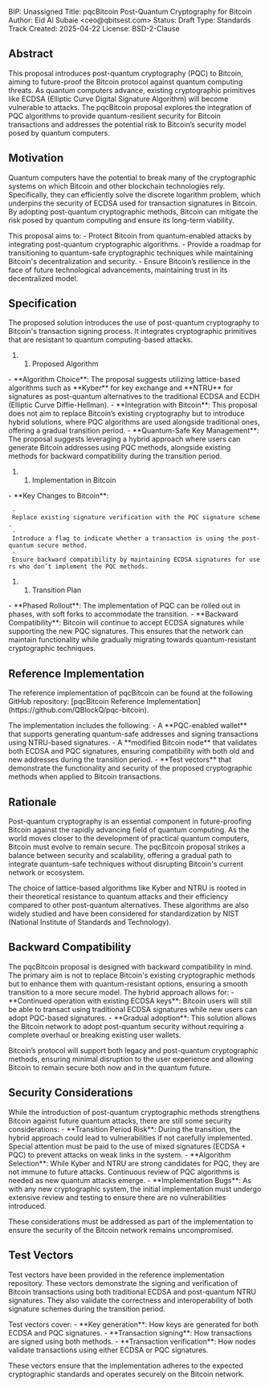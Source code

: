 BIP: Unassigned
Title: pqcBitcoin Post-Quantum Cryptography for Bitcoin
Author: Eid Al Subaie <ceo@qbitsest.com>
Status: Draft
Type: Standards Track
Created: 2025-04-22
License: BSD-2-Clause

== Abstract ==
This proposal introduces post-quantum cryptography (PQC) to Bitcoin, aiming to future-proof the Bitcoin protocol against quantum computing threats. As quantum computers advance, existing cryptographic primitives like ECDSA (Elliptic Curve Digital Signature Algorithm) will become vulnerable to attacks. The pqcBitcoin proposal explores the integration of PQC algorithms to provide quantum-resilient security for Bitcoin transactions and addresses the potential risk to Bitcoin’s security model posed by quantum computers.

== Motivation ==
Quantum computers have the potential to break many of the cryptographic systems on which Bitcoin and other blockchain technologies rely. Specifically, they can efficiently solve the discrete logarithm problem, which underpins the security of ECDSA used for transaction signatures in Bitcoin. By adopting post-quantum cryptographic methods, Bitcoin can mitigate the risk posed by quantum computing and ensure its long-term viability.

This proposal aims to:
- Protect Bitcoin from quantum-enabled attacks by integrating post-quantum cryptographic algorithms.
- Provide a roadmap for transitioning to quantum-safe cryptographic techniques while maintaining Bitcoin's decentralization and security.
- Ensure Bitcoin’s resilience in the face of future technological advancements, maintaining trust in its decentralized model.

== Specification ==
The proposed solution introduces the use of post-quantum cryptography to Bitcoin's transaction signing process. It integrates cryptographic primitives that are resistant to quantum computing-based attacks.

### Proposed Algorithm
- **Algorithm Choice**: The proposal suggests utilizing lattice-based algorithms such as **Kyber** for key exchange and **NTRU** for signatures as post-quantum alternatives to the traditional ECDSA and ECDH (Elliptic Curve Diffie-Hellman).
- **Integration with Bitcoin**: This proposal does not aim to replace Bitcoin’s existing cryptography but to introduce hybrid solutions, where PQC algorithms are used alongside traditional ones, offering a gradual transition period.
- **Quantum-Safe Key Management**: The proposal suggests leveraging a hybrid approach where users can generate Bitcoin addresses using PQC methods, alongside existing methods for backward compatibility during the transition period.

### Implementation in Bitcoin
- **Key Changes to Bitcoin**: 
  - Replace existing signature verification with the PQC signature scheme.
  - Introduce a flag to indicate whether a transaction is using the post-quantum secure method.
  - Ensure backward compatibility by maintaining ECDSA signatures for users who don’t implement the PQC methods.

### Transition Plan
- **Phased Rollout**: The implementation of PQC can be rolled out in phases, with soft forks to accommodate the transition.
- **Backward Compatibility**: Bitcoin will continue to accept ECDSA signatures while supporting the new PQC signatures. This ensures that the network can maintain functionality while gradually migrating towards quantum-resistant cryptographic techniques.

== Reference Implementation ==
The reference implementation of pqcBitcoin can be found at the following GitHub repository: [pqcBitcoin Reference Implementation](https://github.com/QBlockQ/pqc-bitcoin).

The implementation includes the following:
- A **PQC-enabled wallet** that supports generating quantum-safe addresses and signing transactions using NTRU-based signatures.
- A **modified Bitcoin node** that validates both ECDSA and PQC signatures, ensuring compatibility with both old and new addresses during the transition period.
- **Test vectors** that demonstrate the functionality and security of the proposed cryptographic methods when applied to Bitcoin transactions.

== Rationale ==
Post-quantum cryptography is an essential component in future-proofing Bitcoin against the rapidly advancing field of quantum computing. As the world moves closer to the development of practical quantum computers, Bitcoin must evolve to remain secure. The pqcBitcoin proposal strikes a balance between security and scalability, offering a gradual path to integrate quantum-safe techniques without disrupting Bitcoin's current network or ecosystem.

The choice of lattice-based algorithms like Kyber and NTRU is rooted in their theoretical resistance to quantum attacks and their efficiency compared to other post-quantum alternatives. These algorithms are also widely studied and have been considered for standardization by NIST (National Institute of Standards and Technology).

== Backward Compatibility ==
The pqcBitcoin proposal is designed with backward compatibility in mind. The primary aim is not to replace Bitcoin's existing cryptographic methods but to enhance them with quantum-resistant options, ensuring a smooth transition to a more secure model. The hybrid approach allows for:
- **Continued operation with existing ECDSA keys**: Bitcoin users will still be able to transact using traditional ECDSA signatures while new users can adopt PQC-based signatures.
- **Gradual adoption**: This solution allows the Bitcoin network to adopt post-quantum security without requiring a complete overhaul or breaking existing user wallets.

Bitcoin’s protocol will support both legacy and post-quantum cryptographic methods, ensuring minimal disruption to the user experience and allowing Bitcoin to remain secure both now and in the quantum future.

== Security Considerations ==
While the introduction of post-quantum cryptographic methods strengthens Bitcoin against future quantum attacks, there are still some security considerations:
- **Transition Period Risk**: During the transition, the hybrid approach could lead to vulnerabilities if not carefully implemented. Special attention must be paid to the use of mixed signatures (ECDSA + PQC) to prevent attacks on weak links in the system.
- **Algorithm Selection**: While Kyber and NTRU are strong candidates for PQC, they are not immune to future attacks. Continuous review of PQC algorithms is needed as new quantum attacks emerge.
- **Implementation Bugs**: As with any new cryptographic system, the initial implementation must undergo extensive review and testing to ensure there are no vulnerabilities introduced.

These considerations must be addressed as part of the implementation to ensure the security of the Bitcoin network remains uncompromised.

== Test Vectors ==
Test vectors have been provided in the reference implementation repository. These vectors demonstrate the signing and verification of Bitcoin transactions using both traditional ECDSA and post-quantum NTRU signatures. They also validate the correctness and interoperability of both signature schemes during the transition period.

Test vectors cover:
- **Key generation**: How keys are generated for both ECDSA and PQC signatures.
- **Transaction signing**: How transactions are signed using both methods.
- **Transaction verification**: How nodes validate transactions using either ECDSA or PQC signatures.

These vectors ensure that the implementation adheres to the expected cryptographic standards and operates securely on the Bitcoin network.
